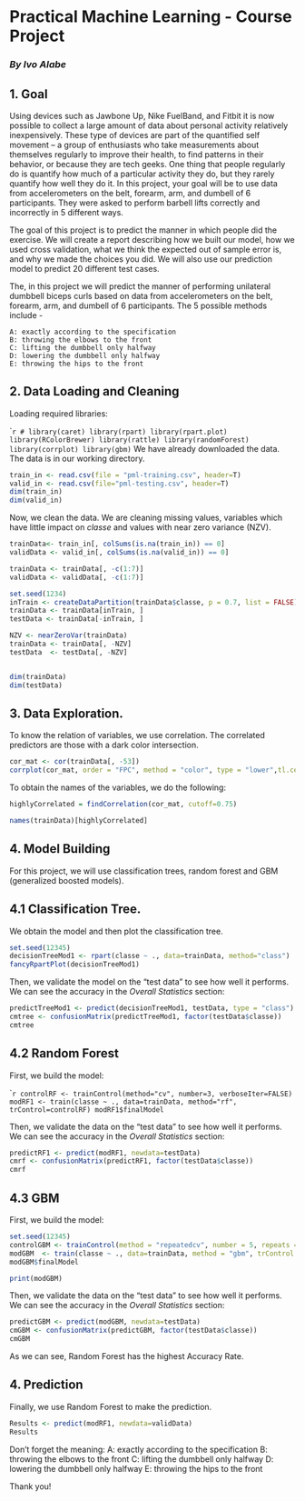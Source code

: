 # Practical Machine Learning - Course Project
### *By Ivo Alabe*

## 1. Goal

Using devices such as Jawbone Up, Nike FuelBand, and Fitbit it is now possible to collect a large amount of data about personal activity relatively inexpensively. These type of devices are part of the quantified self movement – a group of enthusiasts who take measurements about themselves regularly to improve their health, to find patterns in their behavior, or because they are tech geeks. One thing that people regularly do is quantify how much of a particular activity they do, but they rarely quantify how well they do it. In this project, your goal will be to use data from accelerometers on the belt, forearm, arm, and dumbell of 6 participants. They were asked to perform barbell lifts correctly and incorrectly in 5 different ways. 

The goal of this project is to predict the manner in which people did the exercise. We will create a report describing how we built our model, how we used cross validation, what we think the expected out of sample error is, and why we made the choices you did. We will also use our prediction model to predict 20 different test cases.

The, in this project we will predict the manner of performing unilateral dumbbell biceps curls based on data from accelerometers on the belt, forearm, arm, and dumbell of 6 participants. The 5 possible methods include -

    A: exactly according to the specification
    B: throwing the elbows to the front
    C: lifting the dumbbell only halfway
    D: lowering the dumbbell only halfway
    E: throwing the hips to the front

## 2. Data Loading and Cleaning

Loading required libraries:

`````r
#
library(caret)
library(rpart)
library(rpart.plot)
library(RColorBrewer)
library(rattle)
library(randomForest)
library(corrplot)
library(gbm)
````
We have already downloaded the data. The data is in our working directory.

````r
train_in <- read.csv(file = "pml-training.csv", header=T)
valid_in <- read.csv(file="pml-testing.csv", header=T)
dim(train_in)
dim(valid_in)
````
Now, we clean the data.  We are cleaning missing values, variables which have little impact on *classe* and values with near zero variance (NZV).

````r
trainData<- train_in[, colSums(is.na(train_in)) == 0]
validData <- valid_in[, colSums(is.na(valid_in)) == 0]

trainData <- trainData[, -c(1:7)]
validData <- validData[, -c(1:7)]

set.seed(1234) 
inTrain <- createDataPartition(trainData$classe, p = 0.7, list = FALSE)
trainData <- trainData[inTrain, ]
testData <- trainData[-inTrain, ]

NZV <- nearZeroVar(trainData)
trainData <- trainData[, -NZV]
testData  <- testData[, -NZV]


dim(trainData)
dim(testData)

````
## 3. Data Exploration.

To know the relation of variables, we use correlation. The correlated predictors are those with a dark color intersection.

````r
cor_mat <- cor(trainData[, -53])
corrplot(cor_mat, order = "FPC", method = "color", type = "lower",tl.cex = 0.8, tl.col = rgb(0, 0, 0))
````

To obtain the names of the variables, we do the following:

````r
highlyCorrelated = findCorrelation(cor_mat, cutoff=0.75)

names(trainData)[highlyCorrelated]
````

## 4. Model Building

For this project, we will use classification trees, random forest and GBM (generalized boosted models).

## 4.1 Classification Tree.

We obtain the model and then plot the classification tree.

````r
set.seed(12345)
decisionTreeMod1 <- rpart(classe ~ ., data=trainData, method="class")
fancyRpartPlot(decisionTreeMod1)

````

Then, we validate the model on the "test data" to see how well it performs. We can see the accuracy in the *Overall Statistics* section:

````r
predictTreeMod1 <- predict(decisionTreeMod1, testData, type = "class")
cmtree <- confusionMatrix(predictTreeMod1, factor(testData$classe))
cmtree
````

## 4.2 Random Forest

First, we build the model:

`````r
controlRF <- trainControl(method="cv", number=3, verboseIter=FALSE)
modRF1 <- train(classe ~ ., data=trainData, method="rf", trControl=controlRF)
modRF1$finalModel
````

Then, we validate the data on the "test data" to see how well it performs. We can see the accuracy in the *Overall Statistics* section: 

````r
predictRF1 <- predict(modRF1, newdata=testData)
cmrf <- confusionMatrix(predictRF1, factor(testData$classe))
cmrf
````

## 4.3 GBM

First, we build the model:

````r
set.seed(12345)
controlGBM <- trainControl(method = "repeatedcv", number = 5, repeats = 1)
modGBM  <- train(classe ~ ., data=trainData, method = "gbm", trControl = controlGBM, verbose = FALSE)
modGBM$finalModel

print(modGBM)

````

Then, we validate the data on the "test data" to see how well it performs. We can see the accuracy in the *Overall Statistics* section: 


````r
predictGBM <- predict(modGBM, newdata=testData)
cmGBM <- confusionMatrix(predictGBM, factor(testData$classe))
cmGBM
````
As we can see, Random Forest has the highest Accuracy Rate.

## 4. Prediction

Finally, we use Random Forest to make the prediction.  

````r
Results <- predict(modRF1, newdata=validData)
Results
````

Don't forget the meaning:
    A: exactly according to the specification
    B: throwing the elbows to the front
    C: lifting the dumbbell only halfway
    D: lowering the dumbbell only halfway
    E: throwing the hips to the front

Thank you!